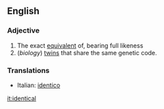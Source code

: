 ==English==
===Adjective===
#The exact [[equivalent]] of, bearing full likeness
#(''biology'') [[twin]]s that share the same genetic code.

===Translations===
*Italian: [[identico]]

[[it:identical]]